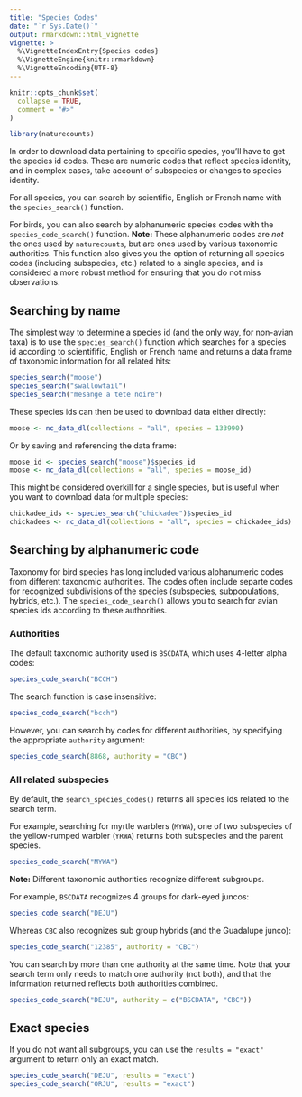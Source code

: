 ```yaml
---
title: "Species Codes"
date: "`r Sys.Date()`"
output: rmarkdown::html_vignette
vignette: >
  %\VignetteIndexEntry{Species codes}
  %\VignetteEngine{knitr::rmarkdown}
  %\VignetteEncoding{UTF-8}
---
```


```r
knitr::opts_chunk$set(
  collapse = TRUE,
  comment = "#>"
)
```

```r
library(naturecounts)
```

In order to download data pertaining to specific species, you'll have to get the species id codes. These are numeric codes that reflect species identity, and in complex cases, take account of subspecies or changes to species identity.

For all species, you can search by scientific, English or French name with the `species_search()` function. 

For birds, you can also search by alphanumeric species codes with the `species_code_search()` function. **Note: ** These alphanumeric codes are _not_ the ones used by `naturecounts`, but are ones used by various taxonomic authorities. This function also gives you the option of returning all species codes (including subspecies, etc.) related to a single species, and is considered a more robust method for ensuring that you do not miss observations.

## Searching by name

The simplest way to determine a species id (and the only way, for non-avian taxa) is to use the `species_search()` function which searches for a species id according to scientifific, English or French name and returns a data frame of taxonomic information for all related hits:

```r
species_search("moose")
species_search("swallowtail")
species_search("mesange a tete noire")
```

These species ids can then be used to download data either directly:

```r
moose <- nc_data_dl(collections = "all", species = 133990)
```

Or by saving and referencing the data frame:
```r
moose_id <- species_search("moose")$species_id
moose <- nc_data_dl(collections = "all", species = moose_id)
```

This might be considered overkill for a single species, but is useful when you want to download data for multiple species:

```r
chickadee_ids <- species_search("chickadee")$species_id
chickadees <- nc_data_dl(collections = "all", species = chickadee_ids)
```

## Searching by alphanumeric code

Taxonomy for bird species has long included various alphanumeric codes from different taxonomic authorities. The codes often include separte codes for recognized subdivisions of the species (subspecies, subpopulations, hybrids, etc.). The `species_code_search()` allows you to search for avian species ids according to these authorities.

### Authorities

The default taxonomic authority used is `BSCDATA`, which uses 4-letter alpha codes:
```r
species_code_search("BCCH")
```

The search function is case insensitive:
```r
species_code_search("bcch")
```

However, you can search by codes for different authorities, by specifying the appropriate `authority` argument:
```r
species_code_search(8868, authority = "CBC")
```


### All related subspecies

By default, the `search_species_codes()` returns all species ids related to the search term. 

For example, searching for myrtle warblers (`MYWA`), one of two subspecies of the yellow-rumped warbler (`YRWA`) returns both subspecies and the parent species.

```r
species_code_search("MYWA")
```

**Note:** Different taxonomic authorities recognize different subgroups.

For example, `BSCDATA` recognizes 4 groups for dark-eyed juncos:
```r
species_code_search("DEJU")
```

Whereas `CBC` also recognizes sub group hybrids (and the Guadalupe junco):
```r
species_code_search("12385", authority = "CBC")
```

You can search by more than one authority at the same time. Note that your search term only needs to match one authority (not both), and that the information returned reflects both authorities combined.

```r
species_code_search("DEJU", authority = c("BSCDATA", "CBC"))
```


## Exact species

If you do not want all subgroups, you can use the `results = "exact"` argument to return only an exact match.

```r
species_code_search("DEJU", results = "exact")
species_code_search("ORJU", results = "exact")
```



